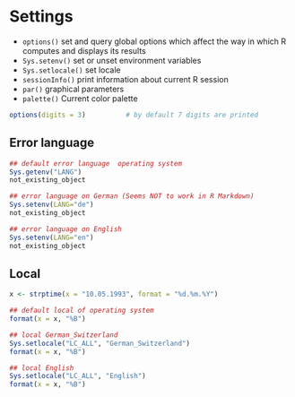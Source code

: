 # Settings

* `options()` set and query global options which affect the way in which R computes and displays its results
* `Sys.setenv()` set or unset environment variables
* `Sys.setlocale()` set locale
* `sessionInfo()` print information about current R session
* `par()` graphical parameters
* `palette()` Current color palette


```r
options(digits = 3)          # by default 7 digits are printed
```


## Error language

```r
## default error language  operating system 
Sys.getenv("LANG")
not_existing_object

## error language on German (Seems NOT to work in R Markdown)
Sys.setenv(LANG="de")
not_existing_object

## error language on English
Sys.setenv(LANG="en")
not_existing_object
```


## Local
```r
x <- strptime(x = "10.05.1993", format = "%d.%m.%Y")

## default local of operating system
format(x = x, "%B")

## local German_Switzerland
Sys.setlocale("LC_ALL", "German_Switzerland")
format(x = x, "%B")

## local English
Sys.setlocale("LC_ALL", "English")
format(x = x, "%B")
```

